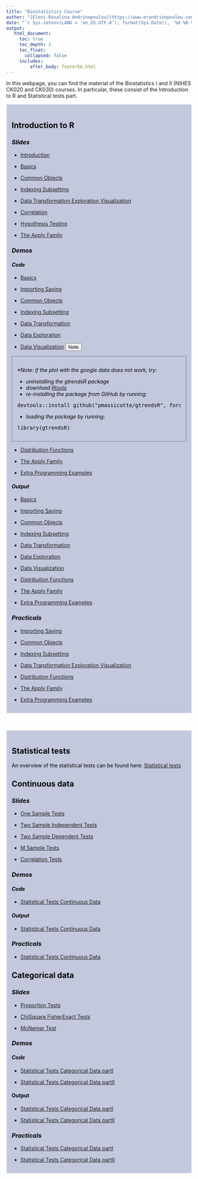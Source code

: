 ```yaml
---
title: "Biostatistics Course"
author: "[Eleni-Rosalina Andrinopoulou](https://www.erandrinopoulou.com/), Department of Epidemiology and Department of Biostatistics, Erasmus Medical Center"
date: "`r Sys.setenv(LANG = 'en_US.UTF-8'); format(Sys.Date(), '%d %B %Y')`"
output: 
   html_document:
     toc: true
     toc_depth: 2
     toc_float:
       collapsed: false
     includes:
         after_body: footerEA.html
---
```

<style>
  .list-group-item.active, .list-group-item.active:focus, .list-group-item.active:hover {
    background-color: #4d4d4d;
  }
</style>

In this webpage, you can find the material of the Biostatistics I and II (NIHES CK020 and CK030) courses. In particular, these consist of the Introduction to R and Statistical tests part.


<div style="border:1px; border-style:solid; padding: 1em; border-color: #ffffff;
background: rgba(109, 121, 172, 0.4); color:black ">

# Introduction to R  {.tabset} 
 
### _Slides_
 
- [Introduction](Slides\Biostatistics I\Introduction.pdf)

- [Basics](Slides\Biostatistics I\Basics.pdf)

- [Common Objects](Slides\Biostatistics I\Common_Objects.pdf)

- [Indexing Subsetting](Slides\Biostatistics I\Indexing_Subsetting.pdf)

- [Data Transformation Exploration Visualization](Slides\Biostatistics I\Data_Transformation_Exploration_Visualization.pdf)

- [Correlation](Slides\Biostatistics I\Correlation.pdf)

- [Hypothesis Testing](Slides\Biostatistics I\Hypothesis_Testing.pdf)
 
- [The Apply Family](Slides\Biostatistics II\The_Apply_Family.pdf)

### _Demos_

#### _Code_

- [Basics](Demos\Biostatistics I\01_Basics.R)

- [Importing Saving](Demos\Biostatistics I\02_Importing_Saving.R)

- [Common Objects](Demos\Biostatistics I\03_Common_Objects.R)

- [Indexing Subsetting](Demos\Biostatistics I\04_Indexing_Subsetting.R)

- [Data Transformation](Demos\Biostatistics I\05_Data_Transformation.R)

- [Data Exploration](Demos\Biostatistics I\06_Data_Exploration.R)

- [Data Visualization](Demos\Biostatistics I\07_Data_Visualization.R) <button type="button" class="btn btn-info btn-sm" data-toggle="collapse" data-target="#save">Note</button>

<div id = "save" class="collapse" style="border:1px; border-style:solid; padding: 1em; border-color:#6d79ac">
<p><em>*Note: if the plot with the google data does not work, try:</em></p>
<ul>
    <li><em>uninstalling the gtrendsR package</em></li>
    <li><em>download <a class="inline_disabled" href="https://cran.r-project.org/bin/windows/Rtools/" target="_blank" rel="noopener">Rtools</a></em></li>
    <li><em>re-installing the package from GitHub by running:</em>&nbsp;</li>
</ul>
<pre><span class="GNVWDDMDO3B" role="document"><span class="GNVWDDMDD3B ace_keyword">devtools::install_github("pmassicotte/gtrendsR", force = TRUE)<br /></span></span></pre>
<ul>
    <li><em><span class="GNVWDDMDO3B" role="document"><span class="GNVWDDMDD3B ace_keyword">loading the package by running:</span></span></em></li>
</ul>
<pre class="notranslate">library(<span class="pl-smi">gtrendsR</span>)</pre>
</div>

- [Distribution Functions](Demos\Biostatistics I\08_Distribution_Functions.R)

- [The Apply Family](Demos\Biostatistics II\The_Apply_Family.R)

- [Extra Programming Examples](Demos\Biostatistics II\Extra_Programming_Examples.R)


#### _Output_

- [Basics](Demos\Biostatistics I\01_Basics.html)

- [Importing Saving](Demos\Biostatistics I\02_Importing_Saving.html)

- [Common Objects](Demos\Biostatistics I\03_Common_Objects.html)

- [Indexing Subsetting](Demos\Biostatistics I\04_Indexing_Subsetting.html)

- [Data Transformation](Demos\Biostatistics I\05_Data_Transformation.html)

- [Data Exploration](Demos\Biostatistics I\06_Data_Exploration.html)

- [Data Visualization](Demos\Biostatistics I\07_Data_Visualization.html)

- [Distribution Functions](Demos\Biostatistics I\08_Distribution_Functions.html)

- [The Apply Family](Demos\Biostatistics II\The_Apply_Family.html)

- [Extra Programming Examples](Demos\Biostatistics II\Extra_Programming_Examples.html)


### _Practicals_

- [Importing Saving](Practicals\Biostatistics I\Introduction to R\01_Importing_Saving.html)

- [Common Objects](Practicals\Biostatistics I\Introduction to R\02_Common_Objects.html)

- [Indexing Subsetting](Practicals\Biostatistics I\Introduction to R\03_Indexing_Subsetting.html)

- [Data Transformation Exploration Visualization](Practicals\Biostatistics I\Introduction to R\04_Data_Transformation_Exploration_Visualization.html)

- [Distribution Functions](Practicals\Biostatistics I\Introduction to R\05_Distribution_Functions.html)

- [The Apply Family](Practicals\Biostatistics II\Introduction to R\The_Apply_Family.html)

- [Extra Programming Examples](Practicals\Biostatistics II\Introduction to R\Extra_Programming_Examples.html)


</div>


\


<div style="border:1px; border-style:solid; padding: 1em; border-color: #ffffff;
background: rgba(109, 121, 172, 0.4); color:black ">

# Statistical tests {.tabset}

An overview of the statistical tests can be found here: 
[Statistical tests](Outline_Notes.html) 

 
 
## Continuous data
 
### _Slides_

- [One Sample Tests](Slides\Biostatistics I\One_Sample_Tests.pdf)

- [Two Sample Independent Tests](Slides\Biostatistics I\Two_Sample_Ind_Tests.pdf)

- [Two Sample Dependent Tests](Slides\Biostatistics I\Two_Sample_Dep_Tests.pdf)

- [M Sample Tests](Slides\Biostatistics I\M_Sample_Tests.pdf)

- [Correlation Tests](Slides\Biostatistics I\Correlation_Tests.pdf)


### _Demos_

#### _Code_

- [Statistical Tests Continuous Data](Demos\Biostatistics I\Statistical_Tests_Continuous_Data.R)


#### _Output_

- [Statistical Tests Continuous Data](Demos\Biostatistics I\Statistical_Tests_Continuous_Data.html)


### _Practicals_

- [Statistical Tests Continuous Data](Practicals\Biostatistics I\Statistical tests\Statistical_Tests_Continuous_Data.html)


## Categorical data
 
### _Slides_ 

- [Proportion Tests](Slides\Biostatistics I\Proportion_Tests.pdf)

- [ChiSquare FisherExact Tests](Slides\Biostatistics I\ChiSquare_FisherExact_Tests.pdf)

- [McNemar Test](Slides\Biostatistics II\McNemar_Test.pdf)

### _Demos_

#### _Code_

- [Statistical Tests Categorical Data partI](Demos\Biostatistics I\Statistical_Tests_Categorical_Data_partI.R)


- [Statistical Tests Categorical Data partII](Demos\Biostatistics II\Statistical_Tests_Categorical_Data_partII.R)

#### Output

- [Statistical Tests Categorical Data partI](Demos\Biostatistics I\Statistical_Tests_Categorical_Data_partI.html)


- [Statistical Tests Categorical Data partII](Demos\Biostatistics II\Statistical_Tests_Categorical_Data_partII.html)


### _Practicals_

- [Statistical Tests Categorical Data partI](Practicals\Biostatistics I\Statistical tests\Statistical_Tests_Categorical_Data_partI.html)


- [Statistical Tests Categorical Data partII](Practicals\Biostatistics II\Statistical tests\Statistical_Tests_Categorical_Data_partII.html)

</div>